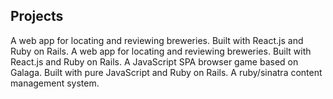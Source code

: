 ## Projects

<ProjectCard title="CraftBrew" link="https://craft-brew.herokuapp.com/" bg="linear-gradient(to right, #D4145A 0%, #FBB03B 100%)">
    A web app for locating and reviewing breweries. Built with React.js and Ruby on Rails.
</ProjectCard> 

<ProjectCard title="Taskwiz" link="https://taskwiz.herokuapp.com/" bg="linear-gradient(to right, #9e1eed 0%, #35f0e3 100%)">
    A web app for locating and reviewing breweries. Built with React.js and Ruby on Rails.
</ProjectCard> 

<ProjectCard title="Staticshooter" link="https://staticshooter.herokuapp.com/" bg="linear-gradient(to right, #f197fc 0%, #ed1e78 100%)">
    A JavaScript SPA browser game based on Galaga. Built with pure JavaScript and Ruby on Rails.
</ProjectCard>

<ProjectCard title="TravelTracker" link="https://traveler-stories.herokuapp.com//" bg="linear-gradient(to right, #009244 0%, #fcee21 100%)">
    A ruby/sinatra content management system.
</ProjectCard> 
